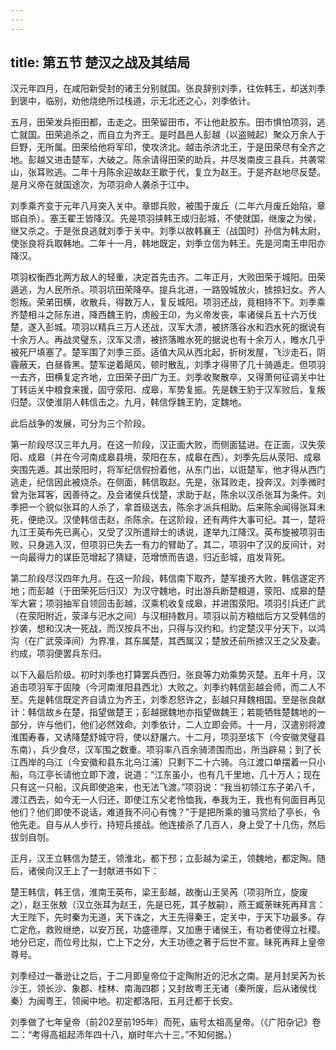 ```yaml
---
---
---
```

title: 第五节 楚汉之战及其结局
---




汉元年四月，在咸阳新受封的诸王分别就国。张良辞别刘季，往佐韩王，却送刘季到褒中，临别，劝他烧绝所过栈道，示无北还之心，刘季依计。

五月，田荣发兵拒田都，击走之。田荣留田巿，不让他赴胶东。田巿惧怕项羽，逃亡就国。田荣追杀之，而自立为齐王。是时昌邑人彭越（以盗贼起）聚众万余人于巨野，无所属。田荣给他将军印，使攻济北。越击杀济北王，于是田荣尽有全齐之地。彭越又进击楚军，大破之。陈余请得田荣的助兵，并尽发南皮三县兵，共袭常山，张耳败逃。二年十月陈余迎故赵王歇于代，复立为赵王。于是齐赵地尽反楚。是月义帝在就国途次，为项羽命人袭杀于江中。

刘季乘齐变于元年八月突入关中。章邯兵败，被围于废丘（二年六月废丘始陷，章邯自杀）。塞王翟王皆降汉。先是项羽挟韩王成归彭城，不使就国，继废之为侯，继又杀之。于是张良逃就刘季于关中。刘季以故韩襄王（战国时）孙信为韩太尉，使张良将兵取韩地。二年十一月，韩地既定，刘季立信为韩王。先是河南王申阳亦降汉。

项羽权衡西北两方敌人的轻重，决定首先击齐。二年正月，大败田荣于城阳。田荣遁逃，为人民所杀。项羽坑田荣降卒。提兵北进，一路毁城放火，掳掠妇女。齐人怨叛。荣弟田横，收散兵，得数万人，复反城阳。项羽还战，竟相持不下。刘季乘齐楚相斗之际东进，降西魏王豹，虏殷王卬，为义帝发丧，率诸侯兵五十六万伐楚，遂入彭城。项羽以精兵三万人还战，汉军大溃，被挤落谷水和泗水死的据说有十余万人。再战灵璧东，汉军又溃，被挤落睢水死的据说也有十余万人，睢水几乎被死尸填塞了。楚军围了刘季三匝。适值大风从西北起，折树发屋，飞沙走石，阴霾蔽天，白昼昏黑。楚军逆着飓风，顿时散乱，刘季才得带了几十骑遁走。但项羽一去齐，田横复定齐地，立田荣子田广为王。刘季收聚散卒，又得萧何征调关中壮丁转运关中粮食来援，固守荥阳、成皋，军势复振。先是魏王豹于汉军败后，复叛归楚。汉使淮阴人韩信击之。九月，韩信俘魏王豹，定魏地。

此后战争的发展，可分为三个阶段。

第一阶段尽汉三年九月。在这一阶段，汉正面大败，而侧面猛进。在正面，汉失荥阳、成皋（并在今河南成皋县境，荥阳在东，成皋在西）。刘季先后从荥阳、成皋突围先遁。其出荥阳时，将军纪信假扮着他，从东门出，以诳楚军，他才得从西门逃走，纪信因此被烧杀。在侧面，韩信取赵。先是，张耳败走，投奔汉。刘季微时曾为张耳客，因善待之。及会诸侯兵伐楚，求助于赵，陈余以汉杀张耳为条件。刘季把一个貌似张耳的人杀了，拿首级送去，陈余才派兵相助。后来陈余闻得张耳未死，便绝汉。汉使韩信击赵，杀陈余。在这阶段，还有两件大事可纪。其一，楚将九江王英布先已离心，又受了汉所遣辩士的诱说，遂举九江降汉。英布旋被项羽击败，只身逃入汉，但项羽已失去一有力的臂助了。其二，项羽中了汉的反间计，对一向最得力的谋臣范增起了猜疑，范增愤而告退，归近彭城，疽发背死。

第二阶段尽汉四年九月。在这一阶段，韩信南下取齐，楚军援齐大败，韩信遂定齐地；而彭越（于田荣死后归汉）为汉守魏地，时出游兵断楚粮道，荥阳、成皋的楚军大窘；项羽抽军自领回击彭越，汉乘机收复成皋，并进围荥阳。项羽引兵还广武（在荥阳附近，荥泽与汜水之间）与汉相持数月。项羽以前方粮绌后方又受韩信的抄袭，想和汉决一死战，而汉按兵不出，只得与汉约和。约定楚汉平分天下，以鸿沟（在广武荥泽间）为界准，其东属楚，其西属汉；楚放还前所掳汉王之父及妻。约成，项羽便罢兵东归。

以下入最后阶级。初时刘季也打算罢兵西归，张良等力劝乘势灭楚。五年十月，汉追击项羽军于固陵（今河南淮阳县西北）大败之。刘季约韩信彭越会师，而二人不至。先是韩信既定齐自请立为齐王，刘季忍怒许之，彭越只拜魏相国。至是张良献计：韩信故乡在楚，指望做楚王；彭越据魏地亦指望做魏王；若能牺牲楚魏地的一部分，许与他们，他们必然效命。刘季依计，二人立即会师。十一月，汉遣别将渡淮围寿春，又诱降楚舒城守将，使以舒屠六。十二月，项羽至垓下（今安徽灵璧县东南），兵少食尽，汉军围之数重。项羽率八百余骑溃围而出，所当辟易；到了长江西岸的乌江（今安徽和县东北乌江浦）只剩下二十六骑。乌江渡口单摆着一只小船，乌江亭长请他立即下渡，说道：“江东虽小，也有几千里地，几十万人；现在只有这一只船，汉兵即使追来，也无法飞渡。”项羽说：“我当初领江东子弟八千，渡江西去，如今无一人归还，即使江东父老怜恤我，奉我为王，我也有何面目再见他们？他们即使不说话，难道我不问心有愧？”于是把所乘的骓马赏给了亭长，令他先走。自与从人步行，持短兵接战。他连接杀了几百人，身上受了十几伤，然后拔剑自刎。

正月，汉王立韩信为楚王，领淮北，都下邳；立彭越为梁王，领魏地，都定陶。随后，诸侯向汉王上了一封献进书如下：

楚王韩信，韩王信，淮南王英布，梁王彭越，故衡山王吴芮（项羽所立，旋废之），赵王张敖（汉立张耳为赵王，先是已死，其子敖嗣），燕王臧荼昧死再拜言：大王陛下，先时秦为无道，天下诛之，大王先得秦王，定关中，于天下功最多。存亡定危，救败继绝，以安万民，功盛德厚，又加惠于诸侯王，有功者使得立社稷。地分已定，而位号比拟，亡上下之分，大王功德之著于后世不宣。昧死再拜上皇帝尊号。

刘季经过一番逊让之后，于二月即皇帝位于定陶附近的汜水之南。是月封吴芮为长沙王，领长沙、象郡、桂林、南海四郡；又封故粤王无诸（秦所废，后从诸侯伐秦）为闽粤王，领闽中地。初定都洛阳，五月迁都于长安。

刘季做了七年皇帝（前202至前195年）而死，庙号太祖高皇帝。（《广阳杂记》卷二：“考得高祖起沛年四十八，崩时年六十三。”不知何据。）